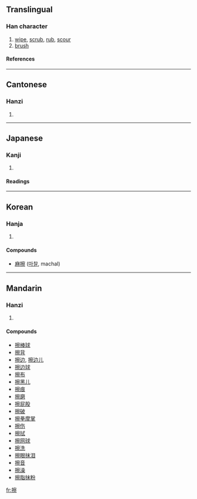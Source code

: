 ==Translingual==
===Han character===
{{Han char|rn=64|rad=手|as=14|sn=17|four=5309<sub>1</sub>|canj=手十月火 (QJBF)|ids=⿰[[扌]][[察]]}}
# [[wipe]], [[scrub]], [[rub]], [[scour]]
# [[brush]]
====References====
{{Han ref|kx=0460.090|dkj=12862|dj=0808.290|hdz=31977.030|uh=64E6|ud=25830|bh=C0BF|bd=49343}}

----

==Cantonese==
===Hanzi===
{{yue-hanzi|jyut=|y=chaat3}}
# {{defn|Cantonese}}

----
==Japanese==
===Kanji===
{{ja-kanji|grade=c|rs=手14}}
# {{defn|Japanese}} 
====Readings====
{{ja-readings|on=[[さつ]] (satsu)|kun=[[する]] (suru), [[さする]] (sasuru)}}

----
==Korean==
===Hanja===
{{ko-hanja|hangeul=[[찰]]|eumhun=|rv=chal|mr=ch'al|y=chal}}
# {{defn|Korean}}


====Compounds====
* [[麻擦]] ([[마찰]], machal)

----
==Mandarin==
===Hanzi===
{{cmn-hanzi|pin=[[cā]] ([[ca1]])|wg=ts'a<sup>1</sup>}}
# {{defn|Mandarin}}

====Compounds====
*[[擦棒球]]
*[[擦背]]
*[[擦边]], [[擦边儿]]
*[[擦边球]]
*[[擦布]]
*[[擦黑儿]]
*[[擦痕]]
*[[擦磨]]
*[[擦屁股]]
*[[擦破]]
*[[擦拳摩掌]]
*[[擦伤]]
*[[擦拭]]
*[[擦网球]]
*[[擦洗]]
*[[擦眼抹泪]]
*[[擦音]]
*[[擦澡]]
*[[擦脂抹粉]]

[[fr:擦]]